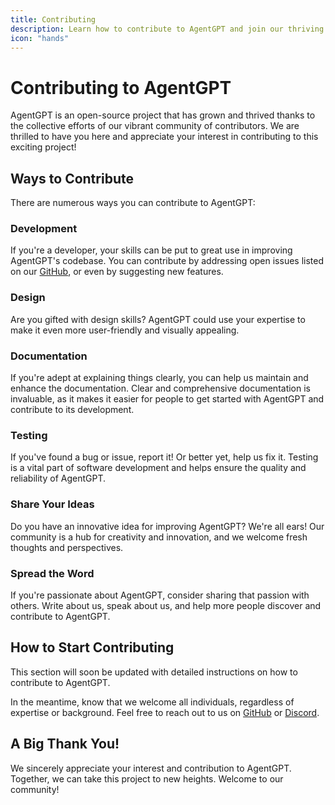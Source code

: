 ```yaml
---
title: Contributing
description: Learn how to contribute to AgentGPT and join our thriving open-source community.
icon: "hands"
---
```


# Contributing to AgentGPT

AgentGPT is an open-source project that has grown and thrived thanks to the collective efforts of our vibrant community of contributors. We are thrilled to have you here and appreciate your interest in contributing to this exciting project!

## Ways to Contribute

There are numerous ways you can contribute to AgentGPT:

### Development

If you're a developer, your skills can be put to great use in improving AgentGPT's codebase. You can contribute by addressing open issues listed on our [GitHub](https://github.com/reworkd/AgentGPT), or even by suggesting new features.

### Design

Are you gifted with design skills? AgentGPT could use your expertise to make it even more user-friendly and visually appealing.

### Documentation

If you're adept at explaining things clearly, you can help us maintain and enhance the documentation. Clear and comprehensive documentation is invaluable, as it makes it easier for people to get started with AgentGPT and contribute to its development.

### Testing

If you've found a bug or issue, report it! Or better yet, help us fix it. Testing is a vital part of software development and helps ensure the quality and reliability of AgentGPT.

### Share Your Ideas

Do you have an innovative idea for improving AgentGPT? We're all ears! Our community is a hub for creativity and innovation, and we welcome fresh thoughts and perspectives.

### Spread the Word

If you're passionate about AgentGPT, consider sharing that passion with others. Write about us, speak about us, and help more people discover and contribute to AgentGPT.

## How to Start Contributing

This section will soon be updated with detailed instructions on how to contribute to AgentGPT.

In the meantime, know that we welcome all individuals, regardless of expertise or background. Feel free to reach out to us on [GitHub](https://github.com/reworkd/AgentGPT) or [Discord](https://discord.gg/jdSBAnmdnY).

## A Big Thank You!

We sincerely appreciate your interest and contribution to AgentGPT. Together, we can take this project to new heights. Welcome to our community!
